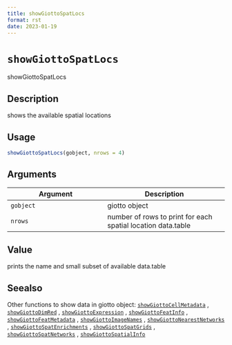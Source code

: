 ```yaml
--- 
title: showGiottoSpatLocs 
format: rst 
date: 2023-01-19 
--- 
```

# `showGiottoSpatLocs`

showGiottoSpatLocs


## Description

shows the available spatial locations


## Usage

```r
showGiottoSpatLocs(gobject, nrows = 4)
```


## Arguments

Argument      |Description
------------- |----------------
`gobject`     |     giotto object
`nrows`     |     number of rows to print for each spatial location data.table


## Value

prints the name and small subset of available data.table


## Seealso

Other functions to show data in giotto object:
 [`showGiottoCellMetadata`](#showgiottocellmetadata) ,
 [`showGiottoDimRed`](#showgiottodimred) ,
 [`showGiottoExpression`](#showgiottoexpression) ,
 [`showGiottoFeatInfo`](#showgiottofeatinfo) ,
 [`showGiottoFeatMetadata`](#showgiottofeatmetadata) ,
 [`showGiottoImageNames`](#showgiottoimagenames) ,
 [`showGiottoNearestNetworks`](#showgiottonearestnetworks) ,
 [`showGiottoSpatEnrichments`](#showgiottospatenrichments) ,
 [`showGiottoSpatGrids`](#showgiottospatgrids) ,
 [`showGiottoSpatNetworks`](#showgiottospatnetworks) ,
 [`showGiottoSpatialInfo`](#showgiottospatialinfo)


